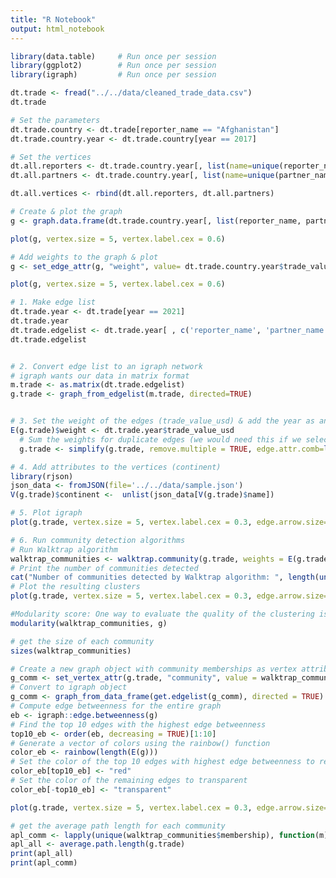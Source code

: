 ```yaml
---
title: "R Notebook"
output: html_notebook
---
```




```r
library(data.table)     # Run once per session
library(ggplot2)        # Run once per session
library(igraph)         # Run once per session

dt.trade <- fread("../../data/cleaned_trade_data.csv")
dt.trade
```


```r
# Set the parameters
dt.trade.country <- dt.trade[reporter_name == "Afghanistan"]
dt.trade.country.year <- dt.trade.country[year == 2017]

# Set the vertices
dt.all.reporters <- dt.trade.country.year[, list(name=unique(reporter_name), type=FALSE)]
dt.all.partners <- dt.trade.country.year[, list(name=unique(partner_name), type=TRUE)]

dt.all.vertices <- rbind(dt.all.reporters, dt.all.partners)

# Create & plot the graph
g <- graph.data.frame(dt.trade.country.year[, list(reporter_name, partner_name)], directed=TRUE, vertices=dt.all.vertices)

plot(g, vertex.size = 5, vertex.label.cex = 0.6)

# Add weights to the graph & plot
g <- set_edge_attr(g, "weight", value= dt.trade.country.year$trade_value_usd)

plot(g, vertex.size = 5, vertex.label.cex = 0.6)
```


```r
# 1. Make edge list
dt.trade.year <- dt.trade[year == 2021]
dt.trade.year
dt.trade.edgelist <- dt.trade.year[ , c('reporter_name', 'partner_name')]
dt.trade.edgelist


# 2. Convert edge list to an igraph network
# igraph wants our data in matrix format
m.trade <- as.matrix(dt.trade.edgelist) 
g.trade <- graph_from_edgelist(m.trade, directed=TRUE)


# 3. Set the weight of the edges (trade_value_usd) & add the year as an attribute
E(g.trade)$weight <- dt.trade.year$trade_value_usd
  # Sum the weights for duplicate edges (we would need this if we select multiple years)
  g.trade <- simplify(g.trade, remove.multiple = TRUE, edge.attr.comb=list(weight="sum", year="concat"))

# 4. Add attributes to the vertices (continent)
library(rjson)
json_data <- fromJSON(file='../../data/sample.json')
V(g.trade)$continent <-  unlist(json_data[V(g.trade)$name])

# 5. Plot igraph
plot(g.trade, vertex.size = 5, vertex.label.cex = 0.3, edge.arrow.size=0.4)
```
```r
# 6. Run community detection algorithms
# Run Walktrap algorithm
walktrap_communities <- walktrap.community(g.trade, weights = E(g.trade)$weight)
# Print the number of communities detected
cat("Number of communities detected by Walktrap algorithm: ", length(unique(walktrap_communities$membership)), "\n")
# Plot the resulting clusters
plot(g.trade, vertex.size = 5, vertex.label.cex = 0.3, edge.arrow.size=0.4, vertex.color = walktrap_communities$membership)

#Modularity score: One way to evaluate the quality of the clustering is to calculate the modularity score, which measures the extent to which the nodes within a community are more densely connected to each other than to nodes outside the community. 
modularity(walktrap_communities, g)

# get the size of each community
sizes(walktrap_communities)

# Create a new graph object with community memberships as vertex attributes
g_comm <- set_vertex_attr(g.trade, "community", value = walktrap_communities$membership)
# Convert to igraph object
g_comm <- graph_from_data_frame(get.edgelist(g_comm), directed = TRUE)
# Compute edge betweenness for the entire graph
eb <- igraph::edge.betweenness(g)
# Find the top 10 edges with the highest edge betweenness
top10_eb <- order(eb, decreasing = TRUE)[1:10]
# Generate a vector of colors using the rainbow() function
color_eb <- rainbow(length(E(g)))
# Set the color of the top 10 edges with highest edge betweenness to red
color_eb[top10_eb] <- "red"
# Set the color of the remaining edges to transparent
color_eb[-top10_eb] <- "transparent"

plot(g.trade, vertex.size = 5, vertex.label.cex = 0.3, edge.arrow.size=0.4, vertex.color = walktrap_communities$membership, edge.color = color_eb)

# get the average path length for each community
apl_comm <- lapply(unique(walktrap_communities$membership), function(m) average.path.length(induced_subgraph(g.trade, V(g.trade)[walktrap_communities$membership == m])))
apl_all <- average.path.length(g.trade)
print(apl_all)
print(apl_comm)

```


